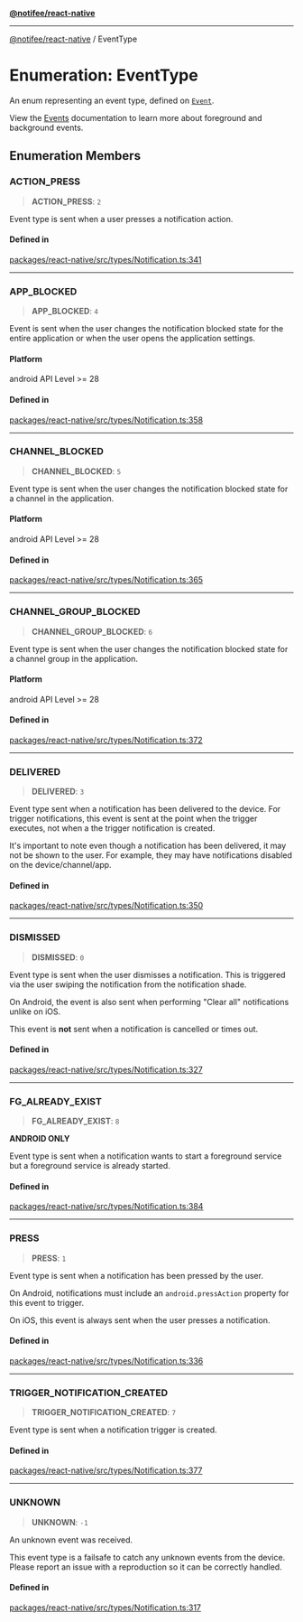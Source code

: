 [**@notifee/react-native**](react-native/reference/index)

***

[@notifee/react-native](react-native/reference/index) / EventType

# Enumeration: EventType

An enum representing an event type, defined on [`Event`](/react-native/reference/event).

View the [Events](/react-native/docs/events) documentation to learn more about foreground and
background events.

## Enumeration Members

### ACTION\_PRESS

> **ACTION\_PRESS**: `2`

Event type is sent when a user presses a notification action.

#### Defined in

[packages/react-native/src/types/Notification.ts:341](https://github.com/invertase/notifee/blob/main/packages/react-native/src/types/Notification.ts#L341)

***

### APP\_BLOCKED

> **APP\_BLOCKED**: `4`

Event is sent when the user changes the notification blocked state for the entire application or
when the user opens the application settings.

#### Platform

android API Level >= 28

#### Defined in

[packages/react-native/src/types/Notification.ts:358](https://github.com/invertase/notifee/blob/main/packages/react-native/src/types/Notification.ts#L358)

***

### CHANNEL\_BLOCKED

> **CHANNEL\_BLOCKED**: `5`

Event type is sent when the user changes the notification blocked state for a channel in the application.

#### Platform

android API Level >= 28

#### Defined in

[packages/react-native/src/types/Notification.ts:365](https://github.com/invertase/notifee/blob/main/packages/react-native/src/types/Notification.ts#L365)

***

### CHANNEL\_GROUP\_BLOCKED

> **CHANNEL\_GROUP\_BLOCKED**: `6`

Event type is sent when the user changes the notification blocked state for a channel group in the application.

#### Platform

android API Level >= 28

#### Defined in

[packages/react-native/src/types/Notification.ts:372](https://github.com/invertase/notifee/blob/main/packages/react-native/src/types/Notification.ts#L372)

***

### DELIVERED

> **DELIVERED**: `3`

Event type sent when a notification has been delivered to the device. For trigger notifications,
this event is sent at the point when the trigger executes, not when a the trigger notification is created.

It's important to note even though a notification has been delivered, it may not be shown to the
user. For example, they may have notifications disabled on the device/channel/app.

#### Defined in

[packages/react-native/src/types/Notification.ts:350](https://github.com/invertase/notifee/blob/main/packages/react-native/src/types/Notification.ts#L350)

***

### DISMISSED

> **DISMISSED**: `0`

Event type is sent when the user dismisses a notification. This is triggered via the user swiping
the notification from the notification shade.

On Android, the event is also sent when performing "Clear all" notifications unlike on iOS.

This event is **not** sent when a notification is cancelled or times out.

#### Defined in

[packages/react-native/src/types/Notification.ts:327](https://github.com/invertase/notifee/blob/main/packages/react-native/src/types/Notification.ts#L327)

***

### FG\_ALREADY\_EXIST

> **FG\_ALREADY\_EXIST**: `8`

**ANDROID ONLY**

Event type is sent when a notification wants to start a foreground service but a foreground service is already started.

#### Defined in

[packages/react-native/src/types/Notification.ts:384](https://github.com/invertase/notifee/blob/main/packages/react-native/src/types/Notification.ts#L384)

***

### PRESS

> **PRESS**: `1`

Event type is sent when a notification has been pressed by the user.

On Android, notifications must include an `android.pressAction` property for this event to trigger.

On iOS, this event is always sent when the user presses a notification.

#### Defined in

[packages/react-native/src/types/Notification.ts:336](https://github.com/invertase/notifee/blob/main/packages/react-native/src/types/Notification.ts#L336)

***

### TRIGGER\_NOTIFICATION\_CREATED

> **TRIGGER\_NOTIFICATION\_CREATED**: `7`

Event type is sent when a notification trigger is created.

#### Defined in

[packages/react-native/src/types/Notification.ts:377](https://github.com/invertase/notifee/blob/main/packages/react-native/src/types/Notification.ts#L377)

***

### UNKNOWN

> **UNKNOWN**: `-1`

An unknown event was received.

This event type is a failsafe to catch any unknown events from the device. Please
report an issue with a reproduction so it can be correctly handled.

#### Defined in

[packages/react-native/src/types/Notification.ts:317](https://github.com/invertase/notifee/blob/main/packages/react-native/src/types/Notification.ts#L317)
